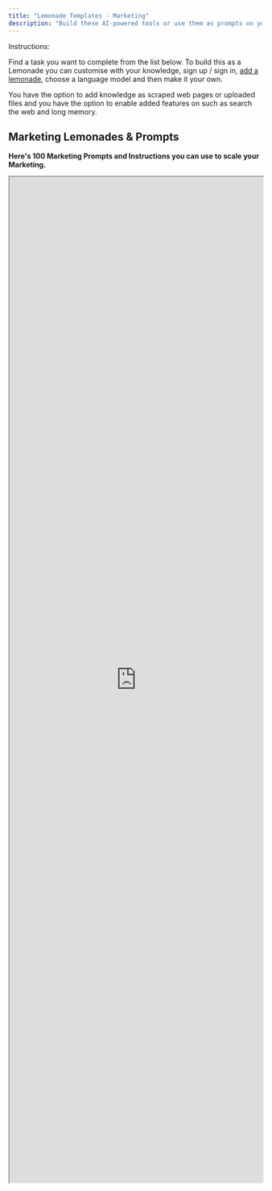 ```yaml
---
title: "Lemonade Templates - Marketing"
description: "Build these AI-powered tools or use them as prompts on your favorite AI platform to scale your marketing efforts"
---
```


Instructions:

Find a task you want to complete from the list below. To build this as a Lemonade you can customise with your knowledge, sign up / sign in, [add a lemonade](https://sip.launchlemonade.app),  choose a language model and then make it your own.&#x20;

You have the option to add knowledge as scraped web pages or uploaded files and you have the option to enable added features on such as search the web and long memory.

## **Marketing Lemonades & Prompts**

**Here's 100 Marketing Prompts and Instructions you can use to scale your Marketing.**&#x20;

<iframe src="https://docs.google.com/spreadsheets/d/e/2PACX-1vQw06qtrzpwdM73nt-QrC55e-lFXWBry9IMMe-2U-XGVVTmRDHwuFirsJ0FTBss6BSYj6lTRxq0S5TA/pubhtml?gid=1206364153&single=true&widget=true&headers=false" width="100%" height="2000px" />